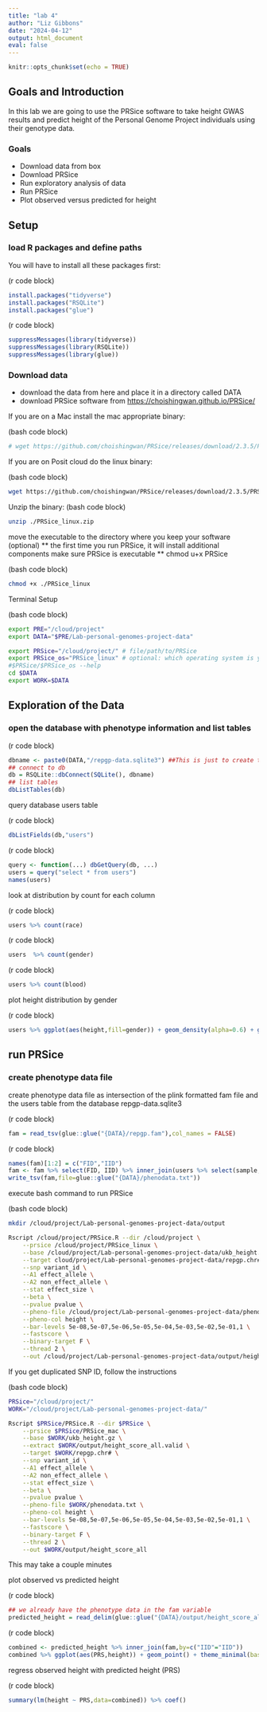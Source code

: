 ```yaml
---
title: "lab 4"
author: "Liz Gibbons"
date: "2024-04-12"
output: html_document
eval: false
---
```


```r
knitr::opts_chunk$set(echo = TRUE)
```

## Goals and Introduction

In this lab we are going to use the PRSice software to take height GWAS results and predict height of the Personal Genome Project individuals using their genotype data.

### Goals

-   Download data from box
-   Download PRSice
-   Run exploratory analysis of data
-   Run PRSice
-   Plot observed versus predicted for height

## Setup

### load R packages and define paths

You will have to install all these packages first:

(r code block)
```r
install.packages("tidyverse")
install.packages("RSQLite")
install.packages("glue")
```

(r code block)
```r
suppressMessages(library(tidyverse))
suppressMessages(library(RSQLite))
suppressMessages(library(glue))
```

### Download data

-   download the data from here and place it in a directory called DATA
-   download PRSice software from <https://choishingwan.github.io/PRSice/>

If you are on a Mac install the mac appropriate binary:

(bash code block)
```bash
# wget https://github.com/choishingwan/PRSice/releases/download/2.3.5/PRSice_mac.zip
```

If you are on Posit cloud do the linux binary:

(bash code block)
```bash
wget https://github.com/choishingwan/PRSice/releases/download/2.3.5/PRSice_linux.zip
```

Unzip the binary:
(bash code block)
```bash
unzip ./PRSice_linux.zip
```

move the executable to the directory where you keep your software (optional) \*\* the first time you run PRSice, it will install additional components make sure PRSice is executable \*\* chmod u+x PRSice

(bash code block)
```bash
chmod +x ./PRSice_linux
```

Terminal Setup

(bash code block)
```bash
export PRE="/cloud/project"
export DATA="$PRE/Lab-personal-genomes-project-data"

export PRSice="/cloud/project/" # file/path/to/PRSice
export PRSice_os="PRSice_linux" # optional: which operating system is your prsice named for
#$PRSice/$PRSice_os --help
cd $DATA
export WORK=$DATA
```

## Exploration of the Data

### open the database with phenotype information and list tables

(r code block)
```r
dbname <- paste0(DATA,"/repgp-data.sqlite3") ##This is just to create the file path to the sqlite3 file 
## connect to db
db = RSQLite::dbConnect(SQLite(), dbname)
## list tables
dbListTables(db)
```

query database users table

(r code block)
```r
dbListFields(db,"users")
```

(r code block)
```r
query <- function(...) dbGetQuery(db, ...)
users = query("select * from users")
names(users)
```

look at distribution by count for each column

(r code block)
```r
users %>% count(race)
```

(r code block)
```r
users  %>% count(gender)
```

(r code block)
```r
users %>% count(blood)
```

plot height distribution by gender

(r code block)
```r
users %>% ggplot(aes(height,fill=gender)) + geom_density(alpha=0.6) + ggtitle("Height by gender - Missing gender, *, has bi-modal distr.") + theme_minimal(base_size = 15)
```

## run PRSice

### create phenotype data file

create phenotype data file as intersection of the plink formatted fam file and the users table from the database repgp-data.sqlite3

(r code block)
```r
fam = read_tsv(glue::glue("{DATA}/repgp.fam"),col_names = FALSE)
```

(r code block)
```r
names(fam)[1:2] = c("FID","IID")
fam <- fam %>% select(FID, IID) %>% inner_join(users %>% select(sample,height,weight,gender), by=c("IID"="sample")) 
write_tsv(fam,file=glue::glue("{DATA}/phenodata.txt"))
```

execute bash command to run PRSice

(bash code block)
```bash
mkdir /cloud/project/Lab-personal-genomes-project-data/output

Rscript /cloud/project/PRSice.R --dir /cloud/project \
    --prsice /cloud/project/PRSice_linux \
    --base /cloud/project/Lab-personal-genomes-project-data/ukb_height.gz \
    --target cloud/project/Lab-personal-genomes-project-data/repgp.chr# \
    --snp variant_id \
    --A1 effect_allele \
    --A2 non_effect_allele \
    --stat effect_size \
    --beta \
    --pvalue pvalue \
    --pheno-file /cloud/project/Lab-personal-genomes-project-data/phenodata.txt \
    --pheno-col height \
    --bar-levels 5e-08,5e-07,5e-06,5e-05,5e-04,5e-03,5e-02,5e-01,1 \
    --fastscore \
    --binary-target F \
    --thread 2 \
    --out /cloud/project/Lab-personal-genomes-project-data/output/height_score_all
```

If you get duplicated SNP ID, follow the instructions

(bash code block)
```bash
PRSice="/cloud/project/"
WORK="/cloud/project/Lab-personal-genomes-project-data/"

Rscript $PRSice/PRSice.R --dir $PRSice \
    --prsice $PRSice/PRSice_mac \
    --base $WORK/ukb_height.gz \
    --extract $WORK/output/height_score_all.valid \
    --target $WORK/repgp.chr# \
    --snp variant_id \
    --A1 effect_allele \
    --A2 non_effect_allele \
    --stat effect_size \
    --beta \
    --pvalue pvalue \
    --pheno-file $WORK/phenodata.txt \
    --pheno-col height \
    --bar-levels 5e-08,5e-07,5e-06,5e-05,5e-04,5e-03,5e-02,5e-01,1 \
    --fastscore \
    --binary-target F \
    --thread 2 \
    --out $WORK/output/height_score_all
```

This may take a couple minutes

plot observed vs predicted height

(r code block)
```r
## we already have the phenotype data in the fam variable
predicted_height = read_delim(glue::glue("{DATA}/output/height_score_all.best"),delim=" ")
```

(r code block)
```r
combined <- predicted_height %>% inner_join(fam,by=c("IID"="IID")) 
combined %>% ggplot(aes(PRS,height)) + geom_point() + theme_minimal(base_size = 15)
```

regress observed height with predicted height (PRS)

(r code block)
```r
summary(lm(height ~ PRS,data=combined)) %>% coef() 
```

